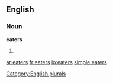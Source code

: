 ==English==

===Noun===
'''eaters'''

# {{plural of|[[eater]]}}

[[Category:English plurals]]

[[ar:eaters]]
[[fr:eaters]]
[[io:eaters]]
[[simple:eaters]]